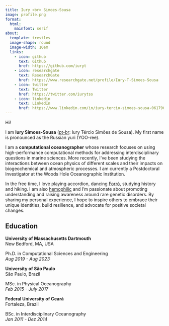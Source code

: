 ---
title: Iury <br> Simoes-Sousa
image: profile.png
format:
  html:
    mainfont: serif
about:
  template: trestles
  image-shape: round
  image-width: 10em
  links:
    - icon: github
      text: Github
      href: https://github.com/iuryt
    - icon: researchgate
      text: ResearchGate
      href: https://www.researchgate.net/profile/Iury-T-Simoes-Sousa
    - icon: twitter
      text: Twitter
      href: https://twitter.com/iurytss
    - icon: linkedin
      text: LinkedIn
      href: https://www.linkedin.com/in/iury-tercio-simoes-sousa-06179615a/
---



Hi!

I am **Iury Simoes-Sousa** ([pt-br](https://en.wikipedia.org/wiki/Brazilian_Portuguese): Iury Tércio Simões de Sousa). My first name is pronounced as the Russian yuri (YOO-ree). 

I am a **computational oceanographer** whose research focuses on using high-performance computational methods for addressing interdisciplinary questions in marine sciences.
More recently, I've been studying the interactions between ocean physics of different scales and their impacts on biogeochemical and atmospheric processes.
I am currently a Postdoctoral Investigator at the Woods Hole Oceanographic Institution.

In the free time, I love playing accordion, dancing [Forró](https://en.wikipedia.org/wiki/Forr%C3%B3), studying history and hiking.
I am also [hemophilic](https://en.wikipedia.org/wiki/Haemophilia) and I'm passionate about promoting understanding and raising awareness around rare genetic disorders. 
By sharing my personal experience, I hope to inspire others to embrace their unique identities, build resilience, and advocate for positive societal changes.

## Education

**University of Massachusetts Dartmouth** <br> New Bedford, MA, USA

Ph.D. in Computational Sciences and Engineering <br> *Aug 2019 - Aug 2023*


**University of São Paulo** <br> São Paulo, Brazil

MSc. in Physical Oceanography <br> *Feb 2015 - July 2017*


**Federal University of Ceará** <br> Fortaleza, Brazil

BSc. in Interdisciplinary Oceanography <br> *Jan 2011 - Dez 2014* 